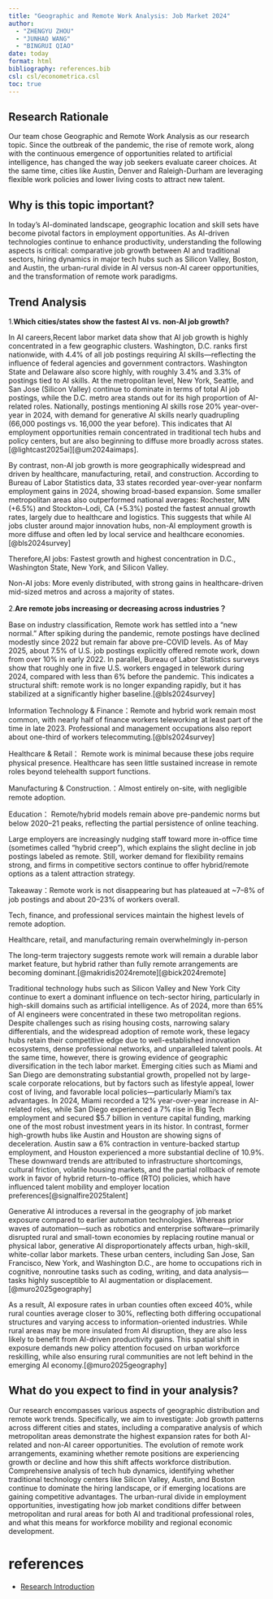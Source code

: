```yaml
---
title: "Geographic and Remote Work Analysis: Job Market 2024"
author:
  - "ZHENGYU ZHOU"
  - "JUNHAO WANG"
  - "BINGRUI QIAO"
date: today
format: html
bibliography: references.bib
csl: csl/econometrica.csl
toc: true
---
```


Research Rationale
---------------------
Our team chose Geographic and Remote Work Analysis as our research topic.
Since the outbreak of the pandemic, the rise of remote work, along with the continuous emergence of opportunities related to artificial intelligence, has changed the way job seekers evaluate career choices. 
At the same time, cities like Austin, Denver and Raleigh-Durham are leveraging flexible work policies and lower living costs to attract new talent.

Why is this topic important?
---------------------
In today's AI-dominated landscape, geographic location and skill sets have become pivotal factors in employment opportunities. 
As AI-driven technologies continue to enhance productivity, understanding the following aspects is critical: comparative job growth between AI and traditional sectors, hiring dynamics in major tech hubs such as Silicon Valley, Boston, and Austin, the urban-rural divide in AI versus non-AI career opportunities, and the transformation of remote work paradigms.

Trend Analysis
---------------------
1.**Which cities/states show the fastest AI vs. non-AI job growth?**

In AI careers,Recent labor market data show that AI job growth is highly concentrated in a few geographic clusters. Washington, D.C. ranks first nationwide, with 4.4% of all job postings requiring AI skills—reflecting the influence of federal agencies and government contractors. Washington State and Delaware also score highly, with roughly 3.4% and 3.3% of postings tied to AI skills. At the metropolitan level, New York, Seattle, and San Jose (Silicon Valley) continue to dominate in terms of total AI job postings, while the D.C. metro area stands out for its high proportion of AI-related roles. Nationally, postings mentioning AI skills rose 20% year-over-year in 2024, with demand for generative AI skills nearly quadrupling (66,000 postings vs. 16,000 the year before). This indicates that AI employment opportunities remain concentrated in traditional tech hubs and policy centers, but are also beginning to diffuse more broadly across states.[@lightcast2025ai][@um2024aimaps].

By contrast, non-AI job growth is more geographically widespread and driven by healthcare, manufacturing, retail, and construction. According to Bureau of Labor Statistics data, 33 states recorded year-over-year nonfarm employment gains in 2024, showing broad-based expansion. Some smaller metropolitan areas also outperformed national averages: Rochester, MN (+6.5%) and Stockton–Lodi, CA (+5.3%) posted the fastest annual growth rates, largely due to healthcare and logistics. This suggests that while AI jobs cluster around major innovation hubs, non-AI employment growth is more diffuse and often led by local service and healthcare economies.[@bls2024survey]

Therefore,AI jobs: Fastest growth and highest concentration in D.C., Washington State, New York, and Silicon Valley.

Non-AI jobs: More evenly distributed, with strong gains in healthcare-driven mid-sized metros and across a majority of states.

2.**Are remote jobs increasing or decreasing across industries？**

Base on industry classification, Remote work has settled into a “new normal.” After 
spiking during the pandemic, remote postings have declined modestly since 2022 but remain far above pre-COVID levels. As of May 2025, about 7.5% of U.S. job postings explicitly offered remote work, down from over 10% in early 2022. In parallel, Bureau of Labor Statistics surveys show that roughly one in five U.S. workers engaged in telework during 2024, compared with less than 6% before the pandemic. This indicates a structural shift: remote work is no longer expanding rapidly, but it has stabilized at a significantly higher baseline.[@bls2024survey]

Information Technology & Finance：Remote and hybrid work remain most common, with nearly half of finance workers teleworking at least part of the time in late 2023. Professional and management occupations also report about one-third of workers telecommuting.[@bls2024survey]

Healthcare & Retail： Remote work is minimal because these jobs require physical presence. Healthcare has seen little sustained increase in remote roles beyond telehealth support functions.

Manufacturing & Construction.：Almost entirely on-site, with negligible remote adoption.

Education： Remote/hybrid models remain above pre-pandemic norms but below 2020–21 peaks, reflecting the partial persistence of online teaching.

Large employers are increasingly nudging staff toward more in-office time (sometimes called “hybrid creep”), which explains the slight decline in job postings labeled as remote. Still, worker demand for flexibility remains strong, and firms in competitive sectors continue to offer hybrid/remote options as a talent attraction strategy.

Takeaway：Remote work is not disappearing but has plateaued at ~7–8% of job postings and about 20–23% of workers overall.

Tech, finance, and professional services maintain the highest levels of remote 
adoption.

Healthcare, retail, and manufacturing remain overwhelmingly in-person

The long-term trajectory suggests remote work will remain a durable labor market feature, but hybrid rather than fully remote arrangements are becoming dominant.[@makridis2024remote][@bick2024remote]

Traditional technology hubs such as Silicon Valley and New York City continue to exert a dominant influence on tech-sector hiring, particularly in high-skill domains such as artificial intelligence. As of 2024, more than 65% of AI engineers were concentrated in these two metropolitan regions. Despite challenges such as rising housing costs, narrowing salary differentials, and the widespread adoption of remote work, these legacy hubs retain their competitive edge due to well-established innovation ecosystems, dense professional networks, and unparalleled talent pools. At the same time, however, there is growing evidence of geographic diversification in the tech labor market. Emerging cities such as Miami and San Diego are demonstrating substantial growth, propelled not by large-scale corporate relocations, but by factors such as lifestyle appeal, lower cost of living, and favorable local policies—particularly Miami’s tax advantages. In 2024, Miami recorded a 12% year-over-year increase in AI-related roles, while San Diego experienced a 7% rise in Big Tech employment and secured $5.7 billion in venture capital funding, marking one of the most robust investment years in its histor. In contrast, former high-growth hubs like Austin and Houston are showing signs of deceleration. Austin saw a 6% contraction in venture-backed startup employment, and Houston experienced a more substantial decline of 10.9%. These downward trends are attributed to infrastructure shortcomings, cultural friction, volatile housing markets, and the partial rollback of remote work in favor of hybrid return-to-office (RTO) policies, which have influenced talent mobility and employer location preferences[@signalfire2025talent]

Generative AI introduces a reversal in the geography of job market exposure compared to earlier automation technologies. Whereas prior waves of automation—such as robotics and enterprise software—primarily disrupted rural and small-town economies by replacing routine manual or physical labor, generative AI disproportionately affects urban, high-skill, white-collar labor markets. These urban centers, including San Jose, San Francisco, New York, and Washington D.C., are home to occupations rich in cognitive, nonroutine tasks such as coding, writing, and data analysis—tasks highly susceptible to AI augmentation or displacement.[@muro2025geography]

As a result, AI exposure rates in urban counties often exceed 40%, while rural counties average closer to 30%, reflecting both differing occupational structures and varying access to information-oriented industries. While rural areas may be more insulated from AI disruption, they are also less likely to benefit from AI-driven productivity gains. This spatial shift in exposure demands new policy attention focused on urban workforce reskilling, while also ensuring rural communities are not left behind in the emerging AI economy.[@muro2025geography]

What do you expect to find in your analysis?
---------------------
Our research encompasses various aspects of geographic distribution and remote work trends. Specifically, we aim to investigate: Job growth patterns across different cities and states, including a comparative analysis of which metropolitan areas demonstrate the highest expansion rates for both AI-related and non-AI career opportunities. 
The evolution of remote work arrangements, examining whether remote positions are
experiencing growth or decline and how this shift affects workforce distribution. 
Comprehensive analysis of tech hub dynamics, identifying whether traditional technology centers like Silicon Valley, Austin, and Boston continue to dominate the hiring landscape, or if emerging locations are gaining competitive advantages. 
The urban-rural divide in employment opportunities, investigating how job market conditions differ between metropolitan and rural areas for both AI and traditional professional roles, and what this means for workforce mobility and regional economic development.





# references
- [Research Introduction](research_introduction.qmd)

